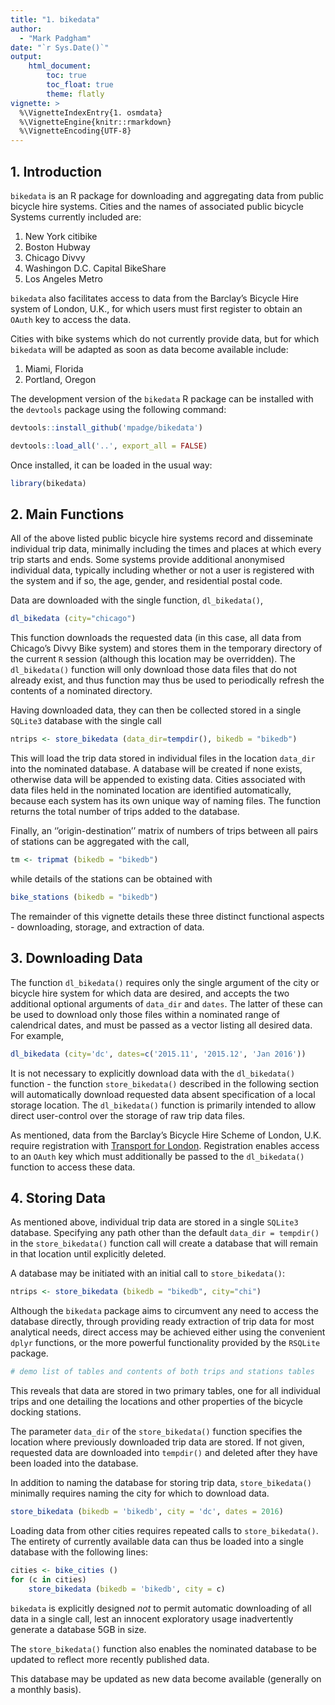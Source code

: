 ```yaml
---
title: "1. bikedata"
author: 
  - "Mark Padgham"
date: "`r Sys.Date()`"
output: 
    html_document:
        toc: true
        toc_float: true
        theme: flatly
vignette: >
  %\VignetteIndexEntry{1. osmdata}
  %\VignetteEngine{knitr::rmarkdown}
  %\VignetteEncoding{UTF-8}
---
```


## 1. Introduction

`bikedata` is an R package for downloading and aggregating data from public
bicycle hire systems. Cities and the names of associated public bicycle Systems
currently included are:

1. New York citibike
2. Boston Hubway
3. Chicago Divvy
4. Washingon D.C. Capital BikeShare
5. Los Angeles Metro

`bikedata` also facilitates access to data from the Barclay's Bicycle Hire
system of London, U.K., for which users must first register to obtain an
`OAuth` key to access the data.

Cities with bike systems which do not currently provide data, but for which
`bikedata` will be adapted as soon as data become available include:

1. Miami, Florida
2. Portland, Oregon

The development version of the `bikedata` R package can be installed with the
`devtools` package using the following command:

```r
devtools::install_github('mpadge/bikedata')
```

```r
devtools::load_all('..', export_all = FALSE)
```

Once installed, it can be loaded in the usual way:

```r
library(bikedata)
```

## 2. Main Functions

All of the above listed public bicycle hire systems record and disseminate
individual trip data, minimally including the times and places at which every
trip starts and ends. Some systems provide additional anonymised individual
data, typically including whether or not a user is registered with the system
and if so, the age, gender, and residential postal code.

Data are downloaded with the single function, `dl_bikedata()`,
```r
dl_bikedata (city="chicago")
```
This function downloads the requested data (in this case, all data from
Chicago's Divvy Bike system) and stores them in the temporary directory of the
current `R` session (although this location may be overridden). The
`dl_bikedata()` function will only download those data files that do not
already exist, and thus function may thus be used to periodically refresh the
contents of a nominated directory.

Having downloaded data, they can then be collected stored in a single `SQLite3`
database with the single call 
```r
ntrips <- store_bikedata (data_dir=tempdir(), bikedb = "bikedb")
```
This will load the trip data stored in individual files in the location
`data_dir` into the nominated database. A database will be created if none
exists, otherwise data will be appended to existing data. Cities associated
with data files held in the nominated location are identified automatically,
because each system has its own unique way of naming files. The function
returns the total number of trips added to the database.

Finally, an ''origin-destination'' matrix of numbers of trips between all pairs
of stations can be aggregated with the call, 
```r
tm <- tripmat (bikedb = "bikedb")
```
while details of the stations can be obtained with
```r
bike_stations (bikedb = "bikedb")
```

The remainder of this vignette details these three distinct functional aspects
- downloading, storage, and extraction of data.

## 3. Downloading Data

The function `dl_bikedata()` requires only the single argument of the city or
bicycle hire system for which data are desired, and accepts the two additional
optional arguments of `data_dir` and `dates`. The latter of these can be used
to download only those files within a nominated range of calendrical dates, and
must be passed as a vector listing all desired data. For example,
```r
dl_bikedata (city='dc', dates=c('2015.11', '2015.12', 'Jan 2016'))
```
It is not necessary to explicitly download data with the `dl_bikedata()`
function - the function `store_bikedata()` described in the following section
will automatically download requested data absent specification of a local
storage location. The `dl_bikedata()` function is primarily intended to allow
direct user-control over the storage of raw trip data files.

As mentioned, data from the Barclay's Bicycle Hire Scheme of London, U.K.
require registration with [Transport for London](tfl.gov.uk). Registration
enables access to an `OAuth` key which must additionally be passed to the
`dl_bikedata()` function to access these data.

## 4. Storing Data

As mentioned above, individual trip data are stored in a single `SQLite3`
database. Specifying any path other than the default `data_dir = tempdir()` in
the `store_bikedata()` function call will create a database that will remain in
that location until explicitly deleted. 

A database may be initiated with an initial call to `store_bikedata()`:
```r
ntrips <- store_bikedata (bikedb = "bikedb", city="chi")
```
Although the `bikedata` package aims to circumvent any need to access the
database directly, through providing ready extraction of trip data for most
analytical needs, direct access may be achieved either using the convenient
`dplyr` functions, or the more powerful functionality provided by the `RSQLite`
package.

```r
# demo list of tables and contents of both trips and stations tables
```

This reveals that data are stored in two primary tables, one for all individual
trips and one detailing the locations and other properties of the bicycle
docking stations.

The parameter `data_dir` of the `store_bikedata()` function specifies the
location where previously downloaded trip data are stored. If not given,
requested data are downloaded into `tempdir()` and deleted after they have been
loaded into the database.

In addition to naming the database for storing trip data, `store_bikedata()`
minimally requires naming the city for which to download data.
```r
store_bikedata (bikedb = 'bikedb', city = 'dc', dates = 2016)
```
Loading data from other cities requires repeated calls to `store_bikedata()`.
The entirety of currently available data can thus be loaded into a single
database with the following lines:
```r
cities <- bike_cities ()
for (c in cities)
    store_bikedata (bikedb = 'bikedb', city = c)
```
`bikedata` is explicitly designed *not* to permit automatic downloading of all
data in a single call, lest an innocent exploratory usage inadvertently
generate a database 5GB in size.

The `store_bikedata()` function also enables the nominated database to be
updated to reflect more recently published data.

This database may be updated as new data become available (generally on a
monthly basis).

